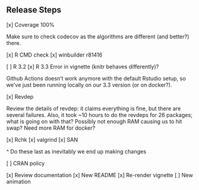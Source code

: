 ## Release Steps

[x] Coverage 100%

Make sure to check codecov as the algorithms are different (and better?) there.

[x] R CMD check
[x] winbuilder    r81416

[ ] R 3.2
[x] R 3.3  Error in vignette (knitr behaves differently)?

Github Actions doesn't work anymore with the default Rstudio setup, so we've
just been running locally on our 3.3 version (or on docker?).

[x] Revdep

Review the details of revdep: it claims everything is fine, but there are
several failures.  Also, it took ~10 hours to do the revdeps for 26 packages;
what is going on with that?  Possibly not enough RAM causing us to hit swap?
Need more RAM for docker?

[x] Rchk
[x] valgrind
[x] SAN

^ Do these last as inevitably we end up making changes

[ ] CRAN policy

[x] Review documentation
[x] New README
[x] Re-render vignette
[ ] New animation



